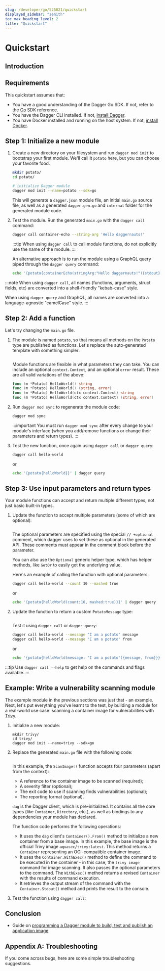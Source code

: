 ```yaml
---
slug: /developer/go/525021/quickstart
displayed_sidebar: "zenith"
toc_max_heading_level: 2
title: "Quickstart"
---
```



# Quickstart

<PartialExperimentalDocs />

## Introduction

<PartialDeveloperQuickstartIntroduction />

## Requirements

This quickstart assumes that:

- You have a good understanding of the Dagger Go SDK. If not, refer to the [Go](https://pkg.go.dev/dagger.io/dagger) SDK reference.
- You have the Dagger CLI installed. If not, [install Dagger](../../user/329058-install.mdx).
- You have Docker installed and running on the host system. If not, [install Docker](https://docs.docker.com/engine/install/).

## Step 1: Initialize a new module

1. Create a new directory on your filesystem and run `dagger mod init` to bootstrap your first module. We'll call it `potato` here, but you can choose your favorite food.

    ```sh
    mkdir potato/
    cd potato/

    # initialize Dagger module
    dagger mod init --name=potato --sdk=go
    ```

    This will generate a `dagger.json` module file, an initial `main.go` source file, as well as a generated `dagger.gen.go` and `internal` folder for the generated module code.

1. Test the module. Run the generated `main.go` with the `dagger call` command:

    ```sh
    dagger call container-echo --string-arg 'Hello daggernauts!'
    ```

    :::tip
    When using `dagger call` to call module functions, do not explicitly use the name of the module.
    :::

    An alternative approach is to run the module using a GraphQL query piped through the `dagger query` command:

    ```sh
    echo '{potato{containerEcho(stringArg:"Hello daggernauts!"){stdout}}}' | dagger query
    ```

:::note
When using `dagger call`, all names (functions, arguments, struct fields, etc) are converted into a shell-friendly "kebab-case" style.

When using `dagger query` and GraphQL, all names are converted into a language-agnostic "camelCase" style.
:::

## Step 2: Add a function

Let's try changing the `main.go` file.

1. The module is named `potato`, so that means all methods on the `Potato` type are published as functions. Let's replace the auto-generated template with something simpler:

    ```go file=./snippets/quickstart/step2/main.go
    ```

    Module functions are flexible in what parameters they can take. You can include
    an optional `context.Context`, and an optional `error` result. These are all
    valid variations of the above:

    ```go
    func (m *Potato) HelloWorld() string
    func (m *Potato) HelloWorld() (string, error)
    func (m *Potato) HelloWorld(ctx context.Context) string
    func (m *Potato) HelloWorld(ctx context.Context) (string, error)
    ```

1. Run `dagger mod sync` to regenerate the module code:

    ```sh
    dagger mod sync
    ```

    :::important
    You must run `dagger mod sync` after every change to your module's interface (when you add/remove functions or change their parameters and return types).
    :::

1. Test the new function, once again using `dagger call` or `dagger query`:

    ```sh
    dagger call hello-world
    ```

    or

    ```sh
    echo '{potato{helloWorld}}' | dagger query
    ```

## Step 3: Use input parameters and return types

Your module functions can accept and return multiple different types, not just basic built-in types.

1. Update the function to accept multiple parameters (some of which are optional):

    ```go file=./snippets/quickstart/step3a/main.go
    ```

    The optional parameters are specified using the special `// +optional` comment, which dagger uses to set these as optional in the generated API. These comments must appear in the comment block before the parameter.

    You can also use the `Optional` generic helper type, which has helper methods, like `GetOr` to easily get the underlying value.

    Here's an example of calling the function with optional parameters:

    ```sh
    dagger call hello-world --count 10 --mashed true
    ```

    or

    ```sh
    echo '{potato{helloWorld(count:10, mashed:true)}}' | dagger query
    ```

1. Update the function to return a custom `PotatoMessage` type:

    ```go file=./snippets/quickstart/step3b/main.go
    ```

    Test it using `dagger call` or `dagger query`:

    ```sh
    dagger call hello-world --message "I am a potato" message
    dagger call hello-world --message "I am a potato" from
    ```

    or

    ```sh
    echo '{potato{helloWorld(message: "I am a potato"){message, from}}}' | dagger query
    ```

:::tip
Use `dagger call --help` to get help on the commands and flags available.
:::

## Example: Write a vulnerability scanning module

The example module in the previous sections was just that - an example. Next, let's put everything you've learnt to the test, by building a module for a real-world use case: scanning a container image for vulnerabilities with [Trivy](https://trivy.dev/).

1. Initialize a new module:

    ```shell
    mkdir trivy/
    cd trivy/
    dagger mod init --name=trivy --sdk=go
    ```

1. Replace the generated `main.go` file with the following code:

    ```go file=./snippets/quickstart/trivy/main.go
    ```

    In this example, the `ScanImage()` function accepts four parameters (apart from the context):
      - A reference to the container image to be scanned (required);
      - A severity filter (optional);
      - The exit code to use if scanning finds vulnerabilities (optional);
      - The reporting format (optional).

    `dag` is the Dagger client, which is pre-initialized. It contains all the core types (like `Container`, `Directory`, etc.), as well as bindings to any dependencies your module has declared.

    The function code performs the following operations:
      - It uses the `dag` client's `Container().From()` method to initialize a new container from a base image. In this example, the base image is the official Trivy image `aquasec/trivy:latest`. This method returns a `Container` representing an OCI-compatible container image.
      - It uses the `Container.WithExec()` method to define the command to be executed in the container - in this case, the `trivy image` command for image scanning. It also passes the optional parameters to the command. The `WithExec()` method returns a revised `Container` with the results of command execution.
      - It retrieves the output stream of the command with the `Container.Stdout()` method and prints the result to the console.

1. Test the function using `dagger call`:

    <PartialDeveloperQuickstartTrivyTest />

## Conclusion

<PartialDeveloperQuickstartConclusion />

- Guide on [programming a Dagger module to build, test and publish an application image](./457202-test-build-publish.mdx)

## Appendix A: Troubleshooting

If you come across bugs, here are some simple troubleshooting suggestions.

<PartialDeveloperTroubleshooting />
